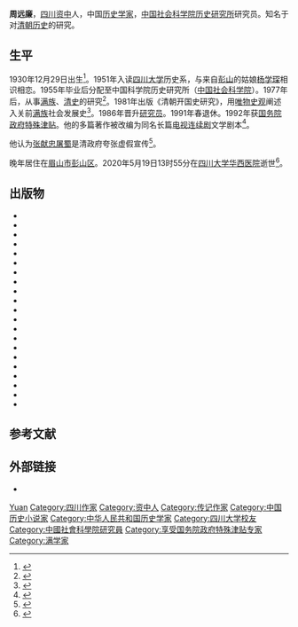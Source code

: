 {{人物信息框
| 姓名     = 周远廉
| 性别     = 男
| 出生日期 = 1930年12月29日
| 出生地点 = {{ROC}}[[四川省|四川省]][[资中县|资中县]]
| 逝世日期 = {{Dda|2020|5|19|1930|12|29}}
| 逝世地点 = [[CHN|CHN]]四川省[[成都市|成都市]]
| 籍贯     =
| 母校     = [[四川大学|四川大学]]
| 民族     = [[汉族|汉族]]
| 职业     = [[历史学家|历史学家]]
| 配偶     = [[杨学琛|杨学琛]]
}}
'''周远廉'''{{BD|1930年|12月29日|2020年|5月19日|catIdx=Zhou}}，[[四川省|四川]][[资中县|资中]]人，中国[[历史学家|历史学家]]，[[中国社会科学院历史研究所|中国社会科学院历史研究所]]研究员。知名于对[[清朝历史|清朝历史]]的研究。

== 生平 ==
1930年12月29日出生<ref>{{cite book |author=周远廉 |title=乾隆帝大传 |date=2016 |publisher=故宫出版社 |isbn=9787513405102}}</ref>。1951年入读[[四川大学|四川大学]]历史系，与来自[[彭山区|彭山]]的姑娘[[杨学琛|杨学琛]]相识相恋。1955年毕业后分配至中国科学院历史研究所（[[中国社会科学院|中国社会科学院]]）。1977年后，从事[[满族|满族]]、[[清史|清史]]的研究<ref>{{cite news|author=张玉|author2=赵会|url=http://szb.mshw.net/html/2018-05/20/content_71851.htm|title=自费出书立碑 弘扬爱国情怀 醉心清史一甲子 退而不休献余热|work=眉山日报|date=2018-05-20|archivedate=2020-09-09|archiveurl=https://web.archive.org/web/20200909114107/http://szb.mshw.net/html/2018-05/20/content_71851.htm|page=3|accessdate=2020-09-09|dead-url=no}}</ref>。1981年出版《清朝开国史研究》，用[[唯物史观|唯物史观]]阐述入关前[[满族|满族]]社会发展史<ref>{{cite news |title=评《清朝开国史研究》 |work=[[人民日报|人民日报]] |date=1981-12-25 |page=5}}</ref>。1986年晋升[[研究员|研究员]]。1991年春退休。1992年获[[国务院政府特殊津贴|国务院政府特殊津贴]]。他的多篇著作被改编为同名长篇[[电视连续剧|电视连续剧]]文学剧本<ref>{{cite web |author=高凯 |title=清史专家周远廉著作《清朝兴亡史》改编剧本发布 |url=http://www.chinanews.com/cul/2016/07-16/7941518.shtml |publisher=[[中国新闻网|中国新闻网]] |date=2016-07-16 |accessdate=2020-09-09 |archive-date=2016-07-17 |archive-url=https://web.archive.org/web/20160717152318/http://www.chinanews.com/cul/2016/07-16/7941518.shtml |dead-url=no }}</ref>。

他认为[[屠蜀|张献忠屠蜀]]是清政府夸张虚假宣传<ref>{{cite news |author1=李庆 |title=彭山江口沉银提供间接物证 “张献忠屠川”说法并不可信？ |url=http://www.wccdaily.com.cn/shtml/hxdsb/20161017/14255.shtml |work=[[华西都市报|华西都市报]] |date=2016-10-17 |page=5 |accessdate=2020-09-09 |archive-date=2016-12-13 |archive-url=https://web.archive.org/web/20161213045048/http://www.wccdaily.com.cn/shtml/hxdsb/20161017/14255.shtml |dead-url=no }}</ref>。

晚年居住在[[眉山市|眉山市]][[彭山区|彭山区]]。2020年5月19日13时55分在[[四川大学华西医院|四川大学华西医院]]逝世<ref>{{cite web |author=王波 |title=著名川藉史学家周远廉先生逝世 |url=http://sc.people.com.cn/n2/2020/0522/c345167-34034029.html |publisher=[[人民网|人民网]] |date=2020-05-22}}</ref>。

== 出版物 ==
{{ref begin|2}}
*{{cite book |author=周远廉 |author2=谢肇华 |title=清代租佃制研究 |date=1986 |publisher=辽宁人民出版社 |location=沈阳}}
*{{cite book |author=周远廉 |title=香妃入宫 |date=1993 |publisher=华艺出版社 |location=北京 |series=乾隆系列小说 |isbn=7-80039-841-2}}
*{{cite book |author=周远廉 |title=顺治帝 |date=1993 |publisher=吉林文史出版社 |location=长春 |isbn=7-80528-714-7}}
*{{cite book |author=周远廉 |author2=赵世瑜 |title=皇父摄政王多尔衮 |date=1993 |publisher=吉林文史出版社 |location=长春 |isbn=7-80528-676-0}}
*{{cite book |author=周远廉 |title=乾隆皇帝下江南 |date=1996 |publisher=北京燕山出版社 |location=北京 |isbn=7-5402-0264-5}}
*{{cite book |author=周远廉 |title=天下第一清官: 清代廉臣张伯行 |date=1999 |publisher=河南人民出版社 |location=郑州 |isbn=7-215-04245-6}}
*{{cite book |author=周远廉 |title=清太祖传 |date=2004 |publisher=人民出版社 |location=北京 |series=中国历代帝王传记 |isbn=7-01-004135-0}}
*{{cite book |author=周远廉 |title=乾隆画像 |date=2005 |publisher=中华书局 |location=北京 |isbn=7-101-04713-0}}
*{{cite book |author=周远廉 |title=清朝兴起史 |date=2006 |publisher=广西师范大学出版社 |location=桂林 |isbn=7-5633-6341-6}}
*{{cite book |author=周远廉 |title=乾隆皇帝大传 |date=2008 |publisher=陕西人民出版社 |location=西安 |isbn=978-7-224-08385-9}}
*{{cite book |author=周远廉 |author2=赵世瑜 |title=清摄政王多尔衮全传 |date=2008 |publisher=陕西人民出版社 |location=西安 |isbn=978-7-224-08384-2}}
*{{cite book |author=周远廉 |title=少年天子痴情君: 顺治帝 |date=2008 |publisher=陕西人民出版社 |location=西安 |isbn=978-7-224-08386-6}}
*{{cite book |author=周远廉 |title=清朝开国史研究 |date=2012 |publisher=故宫出版社 |location=北京 |isbn=978-7-5134-0286-6}}
*{{cite book |author=周远廉 |title=向天再借五百年: 康熙新传 |date=2013 |publisher=故宫出版社 |location=北京 |isbn=978-7-5134-0510-2}}
*{{cite book |author=周远廉 |title=宁远大将军岳钟琪 |date=2013 |publisher=中国电影出版社 |location=北京 |isbn=978-7-106-03606-5}}
*{{cite book |author=周远廉 |title=岳钟琪传 |date=2013 |publisher=中国电影出版社 |location=北京 |isbn=978-7-106-03751-2}}
*{{cite book |author=周远廉 |title=金川风云 |date=2013 |publisher=中国电影出版社 |location=北京 |series=金川历史文化丛书 |isbn=978-7-106-03722-2}}
*{{cite book |author=周远廉 |title=清史论文集 |date=2015 |publisher=社会科学文献出版社 |location=北京 |series=中国社会科学院老年学者文库 |isbn=978-7-5097-6889-1}}
*{{cite book |author=周远廉 |title=乾隆帝大传 |date=2016 |publisher=中华书局 |location=北京 |isbn=978-7-101-12005-9}}
*{{cite book |author=周远廉 |title=顺治皇帝 |date=2016 |publisher=故宫出版社 |location=北京 |isbn=978-7-5134-0924-7}}
*{{cite book |author=周远廉 |title=清代八旗王公贵族兴衰史 |date=2016 |publisher=故宫出版社 |location=北京 |isbn=978-7-5134-0250-7}}
{{ref end}}
== 参考文献 ==
{{portal|四川|人物|历史}}
{{reflist}}
== 外部链接 ==
*{{url|http://www.qinghistory.cn/zyl/362210.shtml|中华文史网－周远廉简介}}
{{Authority control}}

{{DEFAULTSORT:Zhou}}
[[Category:周姓|Yuan]]
[[Category:四川作家|Category:四川作家]]
[[Category:资中人|Category:资中人]]
[[Category:传记作家|Category:传记作家]]
[[Category:中国历史小说家|Category:中国历史小说家]]
[[Category:中华人民共和国历史学家|Category:中华人民共和国历史学家]]
[[Category:四川大学校友|Category:四川大学校友]]
[[Category:中國社會科學院研究員|Category:中國社會科學院研究員]]
[[Category:享受国务院政府特殊津贴专家|Category:享受国务院政府特殊津贴专家]]
[[Category:满学家|Category:满学家]]